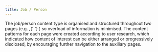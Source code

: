 ```yaml
---
title: Job / Person
---
```



<Paragraph size="lead">
  The job/person content type is organised and structured throughout two pages
  (e.g. <Link to="/ec/content-types/job-person/biography/" label="biography" />,{' '}
  <Link to="/ec/content-types/job-person/person-list/" label="person list" />)
  so overload of information is minimised.
</Paragraph>
<Paragraph size="lead">
  The content patterns for each page were created according to user research,
  which indicated how content of interest can be either arranged or
  progressively disclosed, by encouraging further navigation to the auxiliary
  pages.
</Paragraph>
